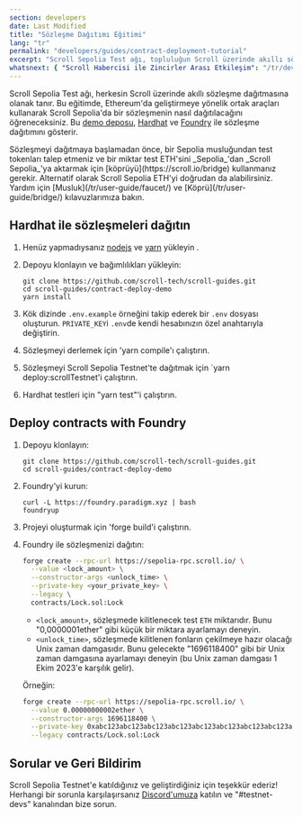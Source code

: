 ```yaml
---
section: developers
date: Last Modified
title: "Sözleşme Dağıtımı Eğitimi"
lang: "tr"
permalink: "developers/guides/contract-deployment-tutorial"
excerpt: "Scroll Sepolia Test ağı, topluluğun Scroll üzerinde akıllı sözleşmeler dağıtmasına olanak tanır. Bu eğitimde size Scroll Sepolia'da bir sözleşmenin nasıl dağıtılacağını öğreteceğiz."
whatsnext: { "Scroll Habercisi ile Zincirler Arası Etkileşim": "/tr/developers/guides/scroll-messenger-cross-chain-interaction/" }
---
```



Scroll Sepolia Test ağı, herkesin Scroll üzerinde akıllı sözleşme dağıtmasına olanak tanır. Bu eğitimde, Ethereum'da geliştirmeye yönelik ortak araçları kullanarak Scroll Sepolia'da bir sözleşmenin nasıl dağıtılacağını öğreneceksiniz. Bu [demo deposu](https://github.com/scroll-tech/scroll-guides/tree/main/contract-deploy-demo), [Hardhat](https://hardhat.org/) ve [Foundry](https://github.com/foundry-rs/foundry) ile sözleşme dağıtımını gösterir.

<Aside type="tip" title="Testnet ETH'niz var mı?">
  Sözleşmeyi dağıtmaya başlamadan önce, bir Sepolia musluğundan test tokenları talep etmeniz ve bir miktar test ETH'sini _Sepolia_'dan _Scroll Sepolia_'ya aktarmak için [köprüyü](https://scroll.io/bridge) kullanmanız gerekir. Alternatif olarak Scroll Sepolia ETH'yi doğrudan da alabilirsiniz. Yardım için [Musluk](/tr/user-guide/faucet/) ve [Köprü](/tr/user-guide/bridge/) kılavuzlarımıza bakın.
</Aside>

## Hardhat ile sözleşmeleri dağıtın

1. Henüz yapmadıysanız [nodejs](https://nodejs.org/en/download/) ve [yarn](https://classic.yarnpkg.com/lang/en/docs/install) yükleyin .
2. Depoyu klonlayın ve bağımlılıkları yükleyin:

   ```shell
   git clone https://github.com/scroll-tech/scroll-guides.git
   cd scroll-guides/contract-deploy-demo
   yarn install
   ```

3. Kök dizinde `.env.example` örneğini takip ederek bir `.env` dosyası oluşturun. `PRIVATE_KEY`i `.env`de kendi hesabınızın özel anahtarıyla değiştirin.

4. Sözleşmeyi derlemek için 'yarn compile'ı çalıştırın.

5. Sözleşmeyi Scroll Sepolia Testnet'te dağıtmak için `yarn deploy:scrollTestnet'i çalıştırın.

6. Hardhat testleri için "yarn test"'i çalıştırın.

## Deploy contracts with Foundry

1. Depoyu klonlayın:

   ```shell
   git clone https://github.com/scroll-tech/scroll-guides.git
   cd scroll-guides/contract-deploy-demo
   ```

2. Foundry'yi kurun:

   ```shell
   curl -L https://foundry.paradigm.xyz | bash
   foundryup
   ```

3. Projeyi oluşturmak için 'forge build'i çalıştırın.

4. Foundry ile sözleşmenizi dağıtın:

   ```bash
   forge create --rpc-url https://sepolia-rpc.scroll.io/ \
     --value <lock_amount> \
     --constructor-args <unlock_time> \
     --private-key <your_private_key> \
     --legacy \
     contracts/Lock.sol:Lock
   ```

   - `<lock_amount>`, sözleşmede kilitlenecek test `ETH` miktarıdır. Bunu "0,0000001ether" gibi küçük bir miktara ayarlamayı deneyin.&#x20;
    - `<unlock_time>`, sözleşmede kilitlenen fonların çekilmeye hazır olacağı Unix zaman damgasıdır. Bunu gelecekte "1696118400" gibi bir Unix zaman damgasına ayarlamayı deneyin (bu Unix zaman damgası 1 Ekim 2023'e karşılık gelir).

   Örneğin:

   ```bash
   forge create --rpc-url https://sepolia-rpc.scroll.io/ \
     --value 0.00000000002ether \
     --constructor-args 1696118400 \
     --private-key 0xabc123abc123abc123abc123abc123abc123abc123abc123abc123abc123abc1 \
     --legacy contracts/Lock.sol:Lock
   ```

## Sorular ve Geri Bildirim

Scroll Sepolia Testnet'e katıldığınız ve geliştirdiğiniz için teşekkür ederiz! Herhangi bir sorunla karşılaşırsanız [Discord'umuza](https://discord.gg/scroll) katılın ve "#testnet-devs" kanalından bize sorun.
